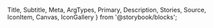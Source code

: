   Title,
  Subtitle,
  Meta,
  ArgTypes,
  Primary,
  Description,
  Stories,
  Source,
  IconItem,
  Canvas,
  IconGallery
} from '@storybook/blocks';

<Meta of={IconStories} />

<Title of={IconStories} />
<TagNames of={IconStories} />
<Summary of={IconStories} />
<Subtitle of={IconStories} />
<Description of={IconStories} />

Adeliom WebComponents comes bundled with over 1,500 icons courtesy of the [Bootstrap Icons](https://icons.getbootstrap.com/) project. These icons are part of the `default` icon library. If you prefer, you can register [custom icon libraries](#icon-libraries) as well.

> Depending on how you're loading Adeliom WebComponents, you may need to copy icon assets and/or [set the base path](/getting-started/installation#setting-the-base-path) so Adeliom WebComponents knows where to load them from. Otherwise, icons may not appear and you'll see 404 Not Found errors in the dev console.

### Default Icons

All available icons in the `default` icon library are shown below. Click or tap on any icon to copy its name, then you can use it in your HTML like this.

```html
<awc-icon name="icon-name-here"></awc-icon>
```

### Colors

Icons inherit their color from the current text color. Thus, you can set the `color` property on the `<awc-icon>` element or an ancestor to change the color.

<Canvas of={IconStories.Colors} />

### Sizing

Icons are sized relative to the current font size. To change their size, set the `font-size` property on the icon itself or on a parent element as shown below.

<Canvas of={IconStories.Sizing} />

### Labels

For non-decorative icons, use the `label` attribute to announce it to assistive devices.

<Canvas of={IconStories.Labels} />

### Custom Icons

Custom icons can be loaded individually with the `src` attribute. Only SVGs on a local or CORS-enabled endpoint are supported. If you're using more than one custom icon, it might make sense to register a [custom icon library](#icon-libraries).

<Canvas of={IconStories.CustomIcons} />

## Icon Libraries

You can register additional icons to use with the `<awc-icon>` component through icon libraries. Icon files can exist locally or on a CORS-enabled endpoint (e.g. a CDN). There is no limit to how many icon libraries you can register and there is no cost associated with registering them, as individual icons are only requested when they're used.

Adeliom WebComponents ships with two built-in icon libraries, `default` and `system`. The [default icon library](#customizing-the-default-library) contains all of the icons in the Bootstrap Icons project. The [system icon library](#customizing-the-system-library) contains only a small subset of icons that are used internally by Adeliom WebComponents components.

To register an additional icon library, use the `registerIconLibrary()` function that's exported from `utilities/icon-library.js`. At a minimum, you must provide a name and a resolver function. The resolver function translates an icon name to a URL where the corresponding SVG file exists. Refer to the examples below to better understand how it works.

If necessary, a mutator function can be used to mutate the SVG element before rendering. This is necessary for some libraries due to the many possible ways SVGs are crafted. For example, icons should ideally inherit the current text color via `currentColor`, so you may need to apply `fill="currentColor` or `stroke="currentColor"` to the SVG element using this function.

Here's an example that registers an icon library located in the `/assets/icons` directory.

```html
<script type="module">
  import { registerIconLibrary } from '/dist/utilities/icon-library.js';

  registerIconLibrary('my-icons', {
    resolver: name => `/assets/icons/${name}.svg`,
    mutator: svg => svg.setAttribute('fill', 'currentColor')
  });
</script>
```

To display an icon, set the `library` and `name` attributes of an `<awc-icon>` element.

```html
<!-- This will show the icon located at /assets/icons/smile.svg -->
<awc-icon library="my-icons" name="smile"></awc-icon>
```

If an icon is used before registration occurs, it will be empty initially but shown when registered.

The following examples demonstrate how to register a number of popular, open source icon libraries via CDN. Feel free to adapt the code as you see fit to use your own origin or naming conventions.

### Boxicons

This will register the [Boxicons](https://boxicons.com/) library using the jsDelivr CDN. This library has three variations: regular (`bx-*`), solid (`bxs-*`), and logos (`bxl-*`). A mutator function is required to set the SVG's `fill` to `currentColor`.

Icons in this library are licensed under the [Creative Commons 4.0 License](https://github.com/atisawd/boxicons#license).

#### Library registration

```js
import { registerIconLibrary } from '@agence-adeliom/awc/utilities/icon-library.js';

registerIconLibrary('boxicons', {
  resolver: name => {
    let folder = 'regular';
    if (name.substring(0, 4) === 'bxs-') folder = 'solid';
    if (name.substring(0, 4) === 'bxl-') folder = 'logos';
    return `https://cdn.jsdelivr.net/npm/boxicons@2.1.4/svg/${folder}/${name}.svg`;
  },
  mutator: svg => svg.setAttribute('fill', 'currentColor')
});
```
#### Usage

<Canvas of={IconStories.Boxicons} />

### Lucide

This will register the [Lucide](https://lucide.dev/) icon library using the jsDelivr CDN. This project is a community-maintained fork of the popular [Feather](https://feathericons.com/) icon library.

Icons in this library are licensed under the [MIT License](https://github.com/lucide-icons/lucide/blob/master/LICENSE).

#### Library registration

```js
import { registerIconLibrary } from '@agence-adeliom/awc/utilities/icon-library.js';

registerIconLibrary('lucide', {
  resolver: name => `https://cdn.jsdelivr.net/npm/lucide-static@0.288.0/icons/${name}.svg`
});
```
#### Usage

<Canvas of={IconStories.Lucide} />

### Font Awesome

This will register the [Font Awesome Free](https://fontawesome.com/) library using the jsDelivr CDN. This library has three variations: regular (`far-*`), solid (`fas-*`), and brands (`fab-*`). A mutator function is required to set the SVG's `fill` to `currentColor`.

Icons in this library are licensed under the [Font Awesome Free License](https://github.com/FortAwesome/Font-Awesome/blob/master/LICENSE.txt). Some of the icons that appear on the Font Awesome website require a license and are therefore not available in the CDN.

#### Library registration

```js
import { registerIconLibrary } from '@agence-adeliom/awc/utilities/icon-library.js';

registerIconLibrary('fa', {
  resolver: name => {
    const filename = name.replace(/^fa[rbs]-/, '');
    let folder = 'regular';
    if (name.substring(0, 4) === 'fas-') folder = 'solid';
    if (name.substring(0, 4) === 'fab-') folder = 'brands';
    return `https://cdn.jsdelivr.net/npm/@fortawesome/fontawesome-free@6.4.2/svgs/${folder}/${filename}.svg`;
  },
  mutator: svg => svg.setAttribute('fill', 'currentColor')
});
```
#### Usage

<Canvas of={IconStories.FontAwesome} />

### Heroicons

This will register the [Heroicons](https://heroicons.com/) library using the jsDelivr CDN.

Icons in this library are licensed under the [MIT License](https://github.com/tailwindlabs/heroicons/blob/master/LICENSE).

#### Library registration

```js
import { registerIconLibrary } from '@agence-adeliom/awc/utilities/icon-library.js';

registerIconLibrary('heroicons', {
  resolver: name => {
    const filename = name.replace(/^o-/, '');
    let folder = 'solid';
    if (name.substring(0, 2) === 'o-') folder = 'outline';
    return `https://cdn.jsdelivr.net/npm/heroicons@2.0.18/24/${folder}/${filename}.svg`;
  }
});
```
#### Usage

<Canvas of={IconStories.Heroicons} />

### Iconoir

This will register the [Iconoir](https://iconoir.com/) library using the jsDelivr CDN.

Icons in this library are licensed under the [MIT License](https://github.com/lucaburgio/iconoir/blob/master/LICENSE).


#### Library registration

```js
import { registerIconLibrary } from '@agence-adeliom/awc/utilities/icon-library.js';

registerIconLibrary('iconoir', {
  resolver: name => `https://cdn.jsdelivr.net/npm/iconoir@6.11.0/icons/${name}.svg`
});
```
#### Usage

<Canvas of={IconStories.Iconoir} />

### Ionicons

This will register the [Ionicons](https://ionicons.com/) library using the jsDelivr CDN. This library has three variations: outline (default), filled (`*-filled`), and sharp (`*-sharp`). A mutator function is required to polyfill a handful of styles we're not including.

Icons in this library are licensed under the [MIT License](https://github.com/ionic-team/ionicons/blob/master/LICENSE).

#### Library registration

```js
import { registerIconLibrary } from '@agence-adeliom/awc/utilities/icon-library.js';

registerIconLibrary('ionicons', {
  resolver: name => `https://cdn.jsdelivr.net/npm/ionicons@7.2.1/dist/ionicons/svg/${name}.svg`,
  mutator: svg => {
    svg.setAttribute('fill', 'currentColor');
    svg.setAttribute('stroke', 'currentColor');
    [...svg.querySelectorAll('.ionicon-fill-none')].map(el => el.setAttribute('fill', 'none'));
    [...svg.querySelectorAll('.ionicon-stroke-width')].map(el => el.setAttribute('stroke-width', '32px'));
  }
});
```

#### Usage

<Canvas of={IconStories.Ionicons} />

### Jam Icons

This will register the [Jam Icons](https://jam-icons.com/) library using the jsDelivr CDN. This library has two variations: regular (default) and filled (`*-f`). A mutator function is required to set the SVG's `fill` to `currentColor`.

Icons in this library are licensed under the [MIT License](https://github.com/michaelampr/jam/blob/master/LICENSE).

#### Library registration

```js
import { registerIconLibrary } from '@agence-adeliom/awc/utilities/icon-library.js';

registerIconLibrary('ionicons', {
  resolver: name => `https://cdn.jsdelivr.net/npm/ionicons@7.2.1/dist/ionicons/svg/${name}.svg`,
  mutator: svg => {
    svg.setAttribute('fill', 'currentColor');
    svg.setAttribute('stroke', 'currentColor');
    [...svg.querySelectorAll('.ionicon-fill-none')].map(el => el.setAttribute('fill', 'none'));
    [...svg.querySelectorAll('.ionicon-stroke-width')].map(el => el.setAttribute('stroke-width', '32px'));
  }
});
```

#### Usage

<Canvas of={IconStories.JamIcons} />

### Material Icons

This will register the [Material Icons](https://material.io/resources/icons/?style=baseline) library using the jsDelivr CDN. This library has three variations: outline (default), round (`*_round`), and sharp (`*_sharp`). A mutator function is required to set the SVG's `fill` to `currentColor`.

Icons in this library are licensed under the [Apache 2.0 License](https://github.com/google/material-design-icons/blob/master/LICENSE).

#### Library registration

```js
import { registerIconLibrary } from '@agence-adeliom/awc/utilities/icon-library.js';

registerIconLibrary('material', {
  resolver: name => {
    const match = name.match(/^(.*?)(_(baseline|outline|round|sharp|twotone))?$/);
    return `https://cdn.jsdelivr.net/npm/@material-icons/svg@1.0.33/svg/${match[1]}/${match[3] || 'baseline'}.svg`;
  },
  mutator: svg => svg.setAttribute('fill', 'currentColor')
});
```

#### Usage

<Canvas of={IconStories.MaterialIcons} />

### Remix Icon

This will register the [Remix Icon](https://remixicon.com/) library using the jsDelivr CDN. This library groups icons by categories, so the name must include the category and icon separated by a slash, as well as the `-line` or `-fill` suffix as needed. A mutator function is required to set the SVG's `fill` to `currentColor`.

Icons in this library are licensed under the [Apache 2.0 License](https://github.com/Remix-Design/RemixIcon/blob/master/License).

#### Library registration

```js
import { registerIconLibrary } from '@agence-adeliom/awc/utilities/icon-library.js';

registerIconLibrary('remixicon', {
  resolver: name => {
    const match = name.match(/^(.*?)\/(.*?)?$/);
    match[1] = match[1].charAt(0).toUpperCase() + match[1].slice(1);
    return `https://cdn.jsdelivr.net/npm/remixicon@3.5.0/icons/${match[1]}/${match[2]}.svg`;
  },
  mutator: svg => svg.setAttribute('fill', 'currentColor')
});
```

#### Usage

<Canvas of={IconStories.RemixIcon} />

### Tabler Icons

This will register the [Tabler Icons](https://tabler-icons.io/) library using the jsDelivr CDN. This library features over 1,950 open source icons.

Icons in this library are licensed under the [MIT License](https://github.com/tabler/tabler-icons/blob/master/LICENSE).

#### Library registration

```js
import { registerIconLibrary } from '@agence-adeliom/awc/utilities/icon-library.js';

registerIconLibrary('tabler', {
  resolver: name => `https://cdn.jsdelivr.net/npm/@tabler/icons@2.39.0/icons/${name}.svg`
});
```

#### Usage

<Canvas of={IconStories.TablerIcons} />

### Unicons

This will register the [Unicons](https://iconscout.com/unicons) library using the jsDelivr CDN. This library has two variations: line (default) and solid (`*-s`). A mutator function is required to set the SVG's `fill` to `currentColor`.

Icons in this library are licensed under the [Apache 2.0 License](https://github.com/Iconscout/unicons/blob/master/LICENSE). Some of the icons that appear on the Unicons website, particularly many of the solid variations, require a license and are therefore not available in the CDN.

#### Library registration

```js
import { registerIconLibrary } from '@agence-adeliom/awc/utilities/icon-library.js';

registerIconLibrary('unicons', {
  resolver: name => {
    const filename = name.replace(/^[lmst]-/, '');
    let folder = 'solid';
    if (name.substring(0, 2) === 'l-') folder = 'line';
    if (name.substring(0, 2) === 'm-') folder = 'monochrome';
    if (name.substring(0, 2) === 's-') folder = 'solid';
    if (name.substring(0, 2) === 't-') folder = 'thinline';
    return `https://cdn.jsdelivr.net/npm/@iconscout/unicons@4.0.8/svg/${folder}/${filename}.svg`;
  },
  mutator: svg => svg.setAttribute('fill', 'currentColor')
});
```

#### Usage

<Canvas of={IconStories.Unicons} />

### Customizing the Default Library

The default icon library contains over 1,300 icons courtesy of the [Bootstrap Icons](https://icons.getbootstrap.com/) project. These are the icons that display when you use `<awc-icon>` without the `library` attribute. If you prefer to have these icons resolve elsewhere or to a different icon library, register an icon library using the `default` name and a custom resolver.

This example will load the same set of icons from the jsDelivr CDN instead of your local assets folder.

```js
import { registerIconLibrary } from '@agence-adeliom/awc/utilities/icon-library.js';

registerIconLibrary('default', {
  resolver: name => `https://cdn.jsdelivr.net/npm/bootstrap-icons@1.11.1/icons/${name}.svg`
});
```

#### Customize the default library to use SVG sprites

To improve performance you can use a SVG sprites to avoid multiple trips for each SVG. The browser will load the sprite sheet once and then you reference the particular SVG within the sprite sheet using hash selector.

As always, make sure to benchmark these changes. When using HTTP/2, it may in fact be more bandwidth-friendly to use multiple small requests instead of 1 large sprite sheet.

> When using sprite sheets, the `awc-load` and `awc-error` events will not fire.

> For security reasons, browsers may apply the same-origin policy on `<use>` elements located in the `<awc-icon>` shadow dom and
may refuse to load a cross-origin URL. There is currently no defined way to set a cross-origin policy for `<use>` elements.
For this reason, sprite sheets should only be used if you're self-hosting them.


#### Library registration

```js
import { registerIconLibrary } from '@agence-adeliom/awc/utilities/icon-library.js';

registerIconLibrary('sprite', {
  resolver: name => `/images/sprite.svg#${name}`,
  mutator: svg => svg.setAttribute('fill', 'currentColor'),
  spriteSheet: true
});
```

#### Usage

<Canvas of={IconStories.SVGSprites} />

### Customizing the System Library

The system library contains only the icons used internally by Adeliom WebComponents components. Unlike the default icon library, the system library does not rely on physical assets. Instead, its icons are hard-coded as data URIs into the resolver to ensure their availability.

If you want to change the icons Adeliom WebComponents uses internally, you can register an icon library using the `system` name and a custom resolver. If you choose to do this, it's your responsibility to provide all of the icons that are required by components. You can reference `src/components/library.system.ts` for a complete list of system icons used by Adeliom WebComponents.

```js
import { registerIconLibrary } from '@agence-adeliom/awc/utilities/icon-library.js';

registerIconLibrary('system', {
  resolver: name => `/path/to/custom/icons/${name}.svg`
});
```

## System icons

<IconGallery>
  {
    SystemIcons.map((name) => (
      <IconItem name={name}>
        <awc-copy-button value={name}>
          <awc-icon slot="copy-icon" name={name}></awc-icon>
          <awc-icon slot="success-icon" name={name}></awc-icon>
          <awc-icon slot="error-icon" name={name}></awc-icon>
        </awc-copy-button>
      </IconItem>
    ))
  }

</IconGallery>

## API

<ArgTypes of={IconStories} />
